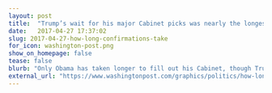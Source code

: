 ```yaml
---
layout: post
title:  "Trump’s wait for his major Cabinet picks was nearly the longest in 30 years"
date:   2017-04-27 17:37:02
slug: 2017-04-27-how-long-confirmations-take
for_icon: washington-post.png
show_on_homepage: false
tease: false
blurb: "Only Obama has taken longer to fill out his Cabinet, though Trump was only one day shy of tying that mark."
external_url: "https://www.washingtonpost.com/graphics/politics/how-long-confirmations-will-take/"
---
```



